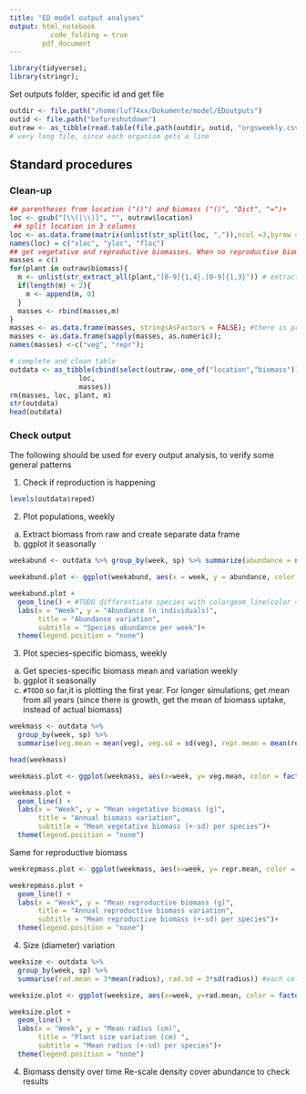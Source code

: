 ```yaml
---
title: "ED model output analyses"
output: html_notebook
          code_folding = true
        pdf_document
---
```


```r
library(tidyverse);
library(stringr);
```

Set outputs folder, specific id and get file
```r
outdir <- file.path("/home/luf74xx/Dokumente/model/EDoutputs")
outid <- file.path("beforeshutdown")
outraw <- as_tibble(read.table(file.path(outdir, outid, "orgsweekly.csv"), header = TRUE, sep = "\t"))
# very long file, since each organism gets a line
```

## Standard procedures
### Clean-up
```r
## parentheses from location ("()") and biomass ("()", "Dict", "=")+
loc <- gsub("[\\(|\\)]", "", outraw$location)
 ## split location in 3 columns
loc <- as.data.frame(matrix(unlist(str_split(loc, ",")),ncol =3,byrow = T))
names(loc) = c("xloc", "yloc", "floc")
## get vegetative and reproductive biomasses. When no reproductive biomass, adds 0 before reshaping 2 columns
masses = c()
for(plant in outraw$biomass){
  m <- unlist(str_extract_all(plant,"[0-9]{1,4}.[0-9]{1,3}")) # extracts both veg and repr
  if(length(m) < 2){
    m <- append(m, 0)
  }
  masses <- rbind(masses,m)
}
masses <- as.data.frame(masses, stringsAsFactors = FALSE); #there is probably a better way to convert into numeric
masses <- as.data.frame(sapply(masses, as.numeric));
names(masses) <-c("veg", "repr");
```

```r
# complete and clean table
outdata <- as_tibble(cbind(select(outraw,-one_of("location","biomass")),
                 loc,
                 masses))
rm(masses, loc, plant, m)
str(outdata)
head(outdata)
```

### Check output
The following should be used for every output analysis, to verify some general patterns

1. Check if reproduction is happening
```r
levels(outdata$reped)
```

2. Plot populations, weekly
  a. Extract biomass from raw and create separate data frame
  b. ggplot it seasonally
```r
weekabund <- outdata %>% group_by(week, sp) %>% summarize(abundance = n())

weekabund.plot <- ggplot(weekabund, aes(x = week, y = abundance, color = factor(sp))) 

weekabund.plot +
  geom_line() + #TODO differentiate species with colorgeom_line(color = "forestgreen") 
  labs(x = "Week", y = "Abundance (n individuals)",
       title = "Abundance variation",
       subtitle = "Species abundance per week")+
  theme(legend.position = "none")
```

3. Plot species-specific biomass, weekly
  a. Get species-specific biomass mean and variation weekly
  b. ggplot it seasonally
  c. `#TODO` so far,it is plotting the first year. For longer simulations, get mean from all years (since there is growth, get the mean of biomass uptake, instead of actual biomass) 
```r
weekmass <- outdata %>%
  group_by(week, sp) %>%
  summarise(veg.mean = mean(veg), veg.sd = sd(veg), repr.mean = mean(repr), repr.sd = sd(repr))

head(weekmass)

weekmass.plot <- ggplot(weekmass, aes(x=week, y= veg.mean, color = factor(sp)))

weekmass.plot +
  geom_line() +
  labs(x = "Week", y = "Mean vegetative biomass (g)",
       title = "Annual biomass variation",
       subtitle = "Mean vegetative biomass (+-sd) per species")+
  theme(legend.position = "none")
```
Same for reproductive biomass
```r
weekrepmass.plot <- ggplot(weekmass, aes(x=week, y= repr.mean, color = factor(sp)))

weekrepmass.plot + 
  geom_line() +
  labs(x = "Week", y = "Mean reproductive biomass (g)",
       title = "Annual reproductive biomass variation",
       subtitle = "Mean reproductive biomass (+-sd) per species")+
  theme(legend.position = "none")
```

4. Size (diameter) variation
```r
weeksize <- outdata %>%
  group_by(week, sp) %>%
  summarise(rad.mean = 3*mean(radius), rad.sd = 3*sd(radius)) #each cell is 3x3cm²

weeksize.plot <- ggplot(weeksize, aes(x=week, y=rad.mean, color = factor(sp)))

weeksize.plot +
  geom_line() +
  labs(x = "Week", y = "Mean radius (cm)",
       title = "Plant size variation (cm) ",
       subtitle = "Mean radius (+-sd) per species")+
  theme(legend.position = "none")
```

4. Biomass density over time
 Re-scale density cover abundance to check results 
